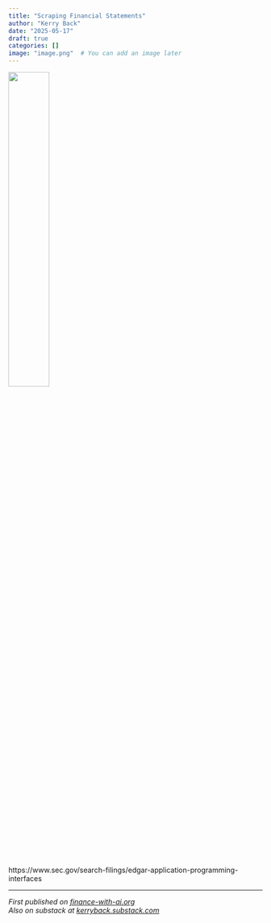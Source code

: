 ```yaml
---
title: "Scraping Financial Statements"
author: "Kerry Back"
date: "2025-05-17"
draft: true
categories: []
image: "image.png"  # You can add an image later
---
```


![](image.png){width=40% fig-align="center"}

https://www.sec.gov/search-filings/edgar-application-programming-interfaces

---

*First published on [finance-with-ai.org](https://finance-with-ai.org)* <br>
*Also on substack at [kerryback.substack.com](https://kerryback.substack.com)*